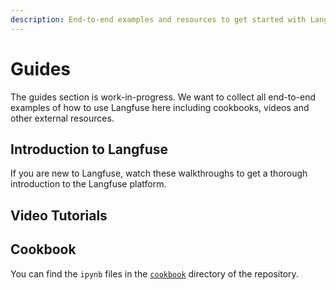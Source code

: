 ```yaml
---
description: End-to-end examples and resources to get started with Langfuse for LLM Tracing, Monitoring, Prompt Management, and more.
---
```


# Guides


The guides section is work-in-progress. We want to collect all end-to-end examples of how to use Langfuse here including cookbooks, videos and other external resources.

## Introduction to Langfuse

If you are new to Langfuse, watch these walkthroughs to get a thorough introduction to the Langfuse platform.


<WatchDemoCards />

## Video Tutorials


<VideoIndex />

## Cookbook

You can find the `ipynb` files in the [`cookbook`](https://github.com/langfuse/langfuse-docs/tree/main/cookbook) directory of the repository.


<CookbookIndex />
